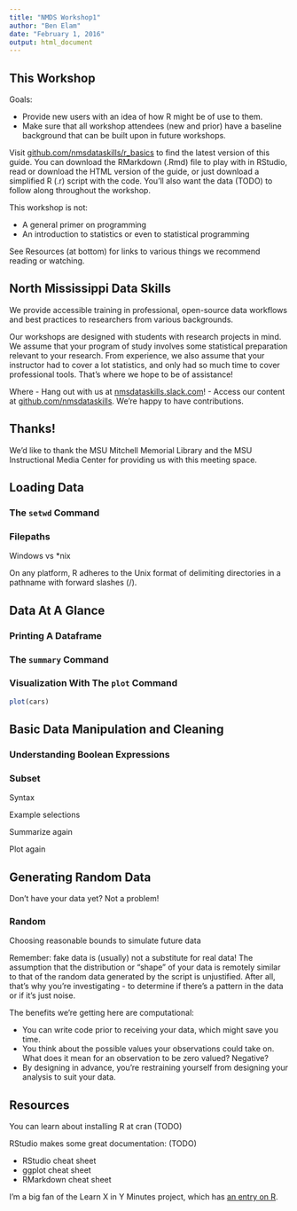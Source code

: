 ```yaml
---
title: "NMDS Workshop1"
author: "Ben Elam"
date: "February 1, 2016"
output: html_document
---
```


## This Workshop
Goals:

- Provide new users with an idea of how R might be of use to them.
- Make sure that all workshop attendees (new and prior) have a baseline background that can be built upon in future workshops.

Visit [github.com/nmsdataskills/r_basics](https://github.com/nmsdataskills/) to find the latest version of this guide.
You can download the RMarkdown (.Rmd) file to play with in RStudio,
read or download the HTML version of the guide,
or just download a simplified R (.r) script with the code.
You'll also want the data (TODO) to follow along throughout the workshop.

This workshop is not:

- A general primer on programming
- An introduction to statistics or even to statistical programming

See Resources (at bottom) for links to various things we recommend reading or watching.

## North Mississippi Data Skills
We provide accessible training in professional, open-source data workflows and best practices to researchers from various backgrounds.

Our workshops are designed with students with research projects in mind.
We assume that your program of study involves some statistical preparation relevant to your research.
From experience, we also assume that your instructor had to cover a lot statistics,
and only had so much time to cover professional tools.
That's where we hope to be of assistance!

Where
- Hang out with us at [nmsdataskills.slack.com](http://nmsdataskills.slack.com)!
- Access our content at [github.com/nmsdataskills](http://github.com/nmsdataskills). We're happy to have contributions.

## Thanks!
We'd like to thank the MSU Mitchell Memorial Library and the MSU Instructional Media Center
for providing us with this meeting space.

## Loading Data
### The `setwd` Command
### Filepaths
Windows vs *nix

On any platform, R adheres to the Unix format of delimiting directories in a pathname with forward slashes (/).

## Data At A Glance
### Printing A Dataframe
### The `summary` Command
### Visualization With The `plot` Command
```r
plot(cars)
```

## Basic Data Manipulation and Cleaning
### Understanding Boolean Expressions

### Subset
Syntax

Example selections

Summarize again

Plot again

## Generating Random Data
Don't have your data yet? Not a problem!

### Random 

Choosing reasonable bounds to simulate future data

Remember: fake data is (usually) not a substitute for real data!
The assumption that the distribution or "shape" of your data is remotely similar
to that of the random data generated by the script is unjustified.
After all, that's why you're investigating - to determine if there's a pattern in the data or if it's just noise.

The benefits we're getting here are computational:

- You can write code prior to receiving your data, which might save you time.
- You think about the possible values your observations could take on. What does it mean for an observation to be zero valued? Negative?
- By designing in advance, you're restraining yourself from designing your analysis to suit your data.

## Resources
You can learn about installing R at cran (TODO)

RStudio makes some great documentation: (TODO)

- RStudio cheat sheet
- ggplot cheat sheet
- RMarkdown cheat sheet

I'm a big fan of the Learn X in Y Minutes project, which has [an entry on R](https://learnxinyminutes.com/docs/r/).